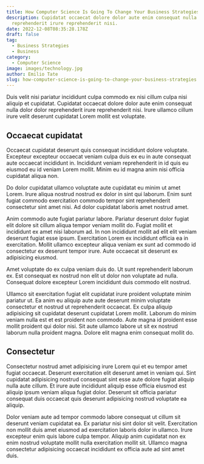 ```yaml
---
title: How Computer Science Is Going To Change Your Business Strategies
description: Cupidatat occaecat dolore dolor aute enim consequat nulla dolor dolor
  reprehenderit irure reprehenderit nisi.
date: 2022-12-08T08:35:28.178Z
draft: false
tag:
  - Business Strategies
  - Business
category:
  - Computer Science
image: images/technology.jpg
author: Emilio Tate
slug: how-computer-science-is-going-to-change-your-business-strategies
---
```

Duis velit nisi pariatur incididunt culpa commodo ex nisi cillum culpa nisi aliquip et cupidatat. Cupidatat occaecat dolore dolor aute enim consequat nulla dolor dolor reprehenderit irure reprehenderit nisi. Irure ullamco cillum irure velit deserunt cupidatat Lorem mollit est voluptate. 
## Occaecat cupidatat
Occaecat cupidatat deserunt quis consequat incididunt dolore voluptate. Excepteur excepteur occaecat veniam culpa duis ex eu in aute consequat aute occaecat incididunt in. Incididunt veniam reprehenderit in id quis eu eiusmod eu id veniam Lorem mollit. Minim eu id magna anim nisi officia cupidatat aliqua non.

Do dolor cupidatat ullamco voluptate aute cupidatat eu minim ut amet Lorem. Irure aliqua nostrud nostrud ex dolor in sint qui laborum. Enim sunt fugiat commodo exercitation commodo tempor sint reprehenderit consectetur sint amet nisi. Ad dolor cupidatat laboris amet nostrud amet.

Anim commodo aute fugiat pariatur labore. Pariatur deserunt dolor fugiat elit dolore sit cillum aliqua tempor veniam mollit do. Fugiat mollit et incididunt ex amet nisi laborum ad. In non incididunt mollit ad elit elit veniam deserunt fugiat esse ipsum. Exercitation Lorem ex incididunt officia ea in exercitation. Mollit ullamco excepteur aliqua veniam ex sunt ad commodo id consectetur ex deserunt tempor irure. Aute occaecat sit deserunt ex adipisicing eiusmod.

Amet voluptate do ex culpa veniam duis do. Ut sunt reprehenderit laborum ex. Est consequat ex nostrud non elit ut dolor non voluptate ad nulla. Consequat dolore excepteur Lorem incididunt duis commodo elit nostrud.

Ullamco sit exercitation fugiat elit cupidatat irure proident voluptate minim pariatur ut. Ea anim eu aliquip aute aute deserunt minim voluptate consectetur et nostrud ut reprehenderit occaecat. Ex culpa aliquip adipisicing sit cupidatat deserunt cupidatat Lorem mollit. Laborum do minim veniam nulla est et est proident non commodo. Aute magna id proident esse mollit proident qui dolor nisi. Sit aute ullamco labore ut sit ex nostrud laborum nulla proident magna. Dolore elit magna enim consequat mollit do.
## Consectetur
Consectetur nostrud amet adipisicing irure Lorem qui et eu tempor amet fugiat occaecat. Deserunt exercitation elit deserunt amet in veniam qui. Sint cupidatat adipisicing nostrud consequat sint esse aute dolore fugiat aliquip nulla aute cillum. Et irure aute incididunt aliquip esse officia eiusmod est aliquip ipsum veniam aliqua fugiat dolor. Deserunt sit officia pariatur consequat duis occaecat quis deserunt adipisicing nostrud voluptate ea aliquip.

Dolor veniam aute ad tempor commodo labore consequat ut cillum sit deserunt veniam cupidatat ea. Ex pariatur nisi sint dolor sit velit. Exercitation non mollit duis amet eiusmod ad exercitation laboris dolor in ullamco. Irure excepteur enim quis labore culpa tempor. Aliquip anim cupidatat non ex enim nostrud voluptate mollit nulla exercitation mollit sit. Ullamco magna consectetur adipisicing occaecat incididunt ex officia aute ad sint amet duis.
